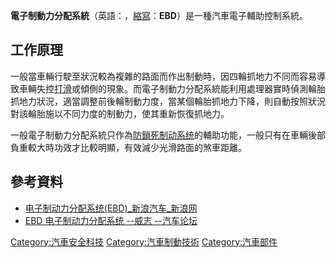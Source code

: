 {{Expand language|1=en|time=2020-10-18T10:01:39+00:00}}
'''電子制動力分配系統'''（英語：{{lang|en|Electronic Brakeforce Distribution}}，[[縮寫|縮寫]]：'''EBD'''）是一種汽車電子輔助控制系統。

== 工作原理 ==
一般當車輛行駛至狀況較為複雜的路面而作出制動時，因四輪抓地力不同而容易導致車輛失控[[打滑|打滑]]或傾側的現象。而電子制動力分配系統能利用處理器實時偵測輪胎抓地力狀況，適當調整前後輪制動力度，當某個輪胎抓地力下降，則自動按照狀況對該輪胎施以不同力度的制動力，使其重新恢復抓地力。

一般電子制動力分配系統只作為[[防鎖死煞車系統|防鎖死制动系统]]的輔助功能，一般只有在車輛後部負重較大時功效才比較明顯，有效減少光滑路面的煞車距離。

== 參考資料 ==
* [http://auto.sina.com.cn/news/2005-01-28/165797574.shtml 电子制动力分配系统(EBD)_新浪汽车_新浪网]
* [http://bbs.chetx.com/253/594_6152491_6170462.htm EBD 电子制动力分配系统 --威志 --汽车论坛]{{dead link|date=2018年5月 |bot=InternetArchiveBot |fix-attempted=yes }}

{{Car-stub}}
{{零件與附件}}

[[Category:汽車安全科技|Category:汽車安全科技]]
[[Category:汽車制動技術|Category:汽車制動技術]]
[[Category:汽車部件|Category:汽車部件]]